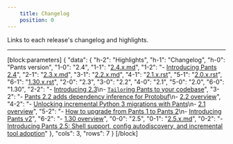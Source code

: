 ```yaml
---
    title: Changelog
    position: 0
---
```


Links to each release's changelog and highlights.

---

[block:parameters]
{
  "data": {
    "h-2": "Highlights",
    "h-1": "Changelog",
    "h-0": "Pants version",
    "1-0": "2.4",
    "1-1": "[2.4.x.md](https://github.com/pantsbuild/pants/blob/main/src/python/pants/notes/2.4.x.md)",
    "1-2": "- [Introducing Pants 2.4](https://blog.pantsbuild.org/introducing-pants-build-2-4-0/)",
    "2-1": "[2.3.x.md](https://github.com/pantsbuild/pants/blob/main/src/python/pants/notes/2.3.x.md)",
    "3-1": "[2.2.x.md](https://github.com/pantsbuild/pants/blob/main/src/python/pants/notes/2.2.x.md)",
    "4-1": "[2.1.x.rst](https://github.com/pantsbuild/pants/blob/main/src/python/pants/notes/2.1.x.rst)",
    "5-1": "[2.0.x.rst](https://github.com/pantsbuild/pants/blob/main/src/python/pants/notes/2.0.x.rst)",
    "6-1": "[1.30.x.rst](https://github.com/pantsbuild/pants/blob/main/src/python/pants/notes/1.30.x.rst)",
    "2-0": "2.3",
    "3-0": "2.2",
    "4-0": "2.1",
    "5-0": "2.0",
    "6-0": "1.30",
    "2-2": "- [Introducing 2.3](https://blog.pantsbuild.org/introducing-pants-2-3-0/)\n- [`Tailor`ing Pants to your codebase](https://blog.pantsbuild.org/tailoring-pants-to-your-codebase/)",
    "3-2": "- [Pants 2.2 adds dependency inference for Protobuf](https://blog.pantsbuild.org/pants-2-2-adds-dependency-inference-for-protobuf/)\n- [2.2 overview](doc:release-notes-2-2)",
    "4-2": "- [Unlocking incremental Python 3 migrations with Pants](https://blog.pantsbuild.org/python-3-migrations/)\n- [2.1 overview](doc:release-notes-2-1)",
    "5-2": "- [How to upgrade from Pants 1 to Pants 2](doc:how-to-upgrade-pants-2-0)\n- [Introducing Pants v2](https://blog.pantsbuild.org/introducing-pants-v2/)",
    "6-2": "- [1.30 overview](doc:release-notes-1-30)",
    "0-0": "2.5",
    "0-1": "[2.5.x.md](https://github.com/pantsbuild/pants/blob/main/src/python/pants/notes/2.5.x.md)",
    "0-2": "- [Introducing Pants 2.5: Shell support, config autodiscovery, and incremental tool adoption](https://blog.pantsbuild.org/introducing-pants-2-5/)"
  },
  "cols": 3,
  "rows": 7
}
[/block]
